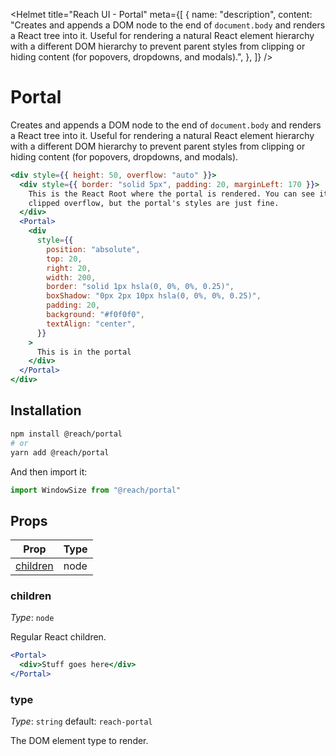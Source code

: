 
<Helmet
  title="Reach UI - Portal"
  meta={[
    {
      name: "description",
      content:
        "Creates and appends a DOM node to the end of `document.body` and renders a React tree into it. Useful for rendering a natural React element hierarchy with a different DOM hierarchy to prevent parent styles from clipping or hiding content (for popovers, dropdowns, and modals).",
    },
  ]}
/>

# Portal

Creates and appends a DOM node to the end of `document.body` and renders a React tree into it. Useful for rendering a natural React element hierarchy with a different DOM hierarchy to prevent parent styles from clipping or hiding content (for popovers, dropdowns, and modals).

```jsx
<div style={{ height: 50, overflow: "auto" }}>
  <div style={{ border: "solid 5px", padding: 20, marginLeft: 170 }}>
    This is the React Root where the portal is rendered. You can see it has
    clipped overflow, but the portal's styles are just fine.
  </div>
  <Portal>
    <div
      style={{
        position: "absolute",
        top: 20,
        right: 20,
        width: 200,
        border: "solid 1px hsla(0, 0%, 0%, 0.25)",
        boxShadow: "0px 2px 10px hsla(0, 0%, 0%, 0.25)",
        padding: 20,
        background: "#f0f0f0",
        textAlign: "center",
      }}
    >
      This is in the portal
    </div>
  </Portal>
</div>
```

## Installation

```bash
npm install @reach/portal
# or
yarn add @reach/portal
```

And then import it:

```js
import WindowSize from "@reach/portal"
```

## Props

| Prop                  | Type |
| --------------------- | ---- |
| [children](#children) | node |

### children

_Type_: `node`

Regular React children.

```jsx
<Portal>
  <div>Stuff goes here</div>
</Portal>
```

### type

_Type_: `string` default: `reach-portal`

The DOM element type to render.
